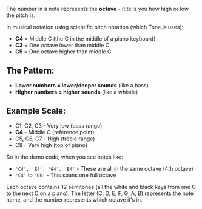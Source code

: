 The number in a note represents the **octave** - it tells you how high or low the pitch is.

In musical notation using scientific pitch notation (which Tone.js uses):

- **C4** = Middle C (the C in the middle of a piano keyboard)
- **C3** = One octave lower than middle C
- **C5** = One octave higher than middle C

## The Pattern:

- **Lower numbers = lower/deeper sounds** (like a bass)
- **Higher numbers = higher sounds** (like a whistle)

## Example Scale:
- C1, C2, C3 - Very low (bass range)
- **C4** - Middle C (reference point)
- C5, C6, C7 - High (treble range)
- C8 - Very high (top of piano)

So in the demo code, when you see notes like:
- `'C4', 'E4', 'G4', 'B4'` - These are all in the same octave (4th octave)
- `'C4'` to `'C5'` - This spans one full octave

Each octave contains 12 semitones (all the white and black keys from one C to the next C on a piano). The letter (C, D, E, F, G, A, B) represents the note name, and the number represents which octave it's in.
